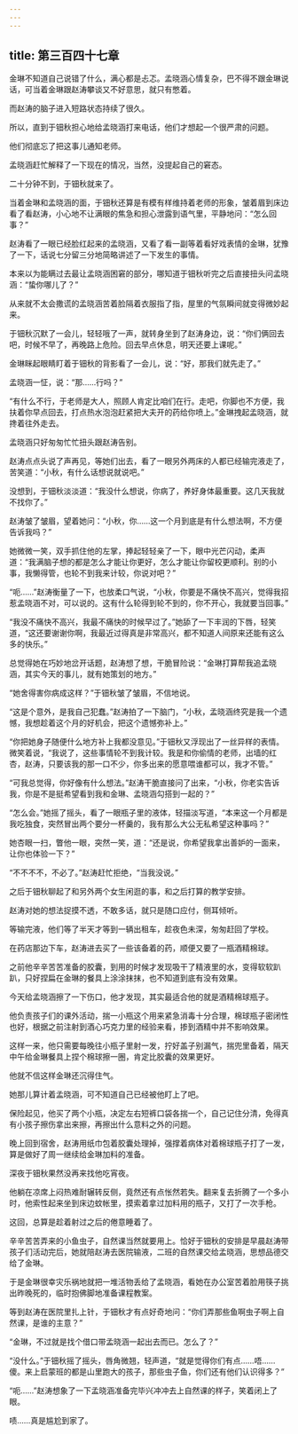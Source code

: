 ```yaml
---
---
---
```

title: 第三百四十七章
---




金琳不知道自己说错了什么，满心都是忐忑。孟晓涵心情复杂，巴不得不跟金琳说话，可当着金琳跟赵涛攀谈又不好意思，就只有憋着。

而赵涛的脑子进入短路状态持续了很久。

所以，直到于钿秋担心地给孟晓涵打来电话，他们才想起一个很严肃的问题。

他们彻底忘了把这事儿通知老师。

孟晓涵赶忙解释了一下现在的情况，当然，没提起自己的窘态。

二十分钟不到，于钿秋就来了。

当着金琳和孟晓涵的面，于钿秋还算是有模有样维持着老师的形象，皱着眉到床边看了看赵涛，小心地不让满眼的焦急和担心泄露到语气里，平静地问：“怎么回事？”

赵涛看了一眼已经脸红起来的孟晓涵，又看了看一副等着看好戏表情的金琳，犹豫了一下，话说七分留三分地简略讲述了一下发生的事情。

本来以为能瞒过去最让孟晓涵困窘的部分，哪知道于钿秋听完之后直接扭头问孟晓涵：“蛰你哪儿了？”

从来就不太会撒谎的孟晓涵苦着脸隔着衣服指了指，屋里的气氛瞬间就变得微妙起来。

于钿秋沉默了一会儿，轻轻哦了一声，就转身坐到了赵涛身边，说：“你们俩回去吧，时候不早了，再晚路上危险。回去早点休息，明天还要上课呢。”

金琳眯起眼睛盯着于钿秋的背影看了一会儿，说：“好，那我们就先走了。”

孟晓涵一怔，说：“那……行吗？”

“有什么不行，于老师是大人，照顾人肯定比咱们在行。走吧，你脚也不方便，我扶着你早点回去，打点热水泡泡赶紧把大夫开的药给你喷上。”金琳拽起孟晓涵，就搀着往外走去。

孟晓涵只好匆匆忙忙扭头跟赵涛告别。

赵涛点点头说了声再见，等她们出去，看了一眼另外两床的人都已经输完液走了，苦笑道：“小秋，有什么话想说就说吧。”

没想到，于钿秋淡淡道：“我没什么想说，你病了，养好身体最重要。这几天我就不找你了。”

赵涛皱了皱眉，望着她问：“小秋，你……这一个月到底是有什么想法啊，不方便告诉我吗？”

她微微一笑，双手抓住他的左掌，捧起轻轻亲了一下，眼中光芒闪动，柔声道：“我满脑子想的都是怎么才能让你更好，怎么才能让你留校更顺利。别的小事，我懒得管，也轮不到我来计较，你说对吧？”

“呃……”赵涛衡量了一下，也放柔口气说，“小秋，你要是不痛快不高兴，觉得我招惹孟晓涵不对，可以说的。这有什么轮得到轮不到的，你不开心，我就要当回事。”

“我没不痛快不高兴，我最不痛快的时候早过了。”她舔了一下丰润的下唇，轻笑道，“这还要谢谢你啊，我最近过得真是非常高兴，都不知道人间原来还能有这么多的快乐。”

总觉得她在巧妙地岔开话题，赵涛想了想，干脆冒险说：“金琳打算帮我追孟晓涵，其实今天的事儿，就有她策划的地方。”

“她舍得害你病成这样？”于钿秋皱了皱眉，不信地说。

“这是个意外，是我自己犯蠢。”赵涛拍了一下脑门，“小秋，孟晓涵终究是我一个遗憾，我想趁着这个月的好机会，把这个遗憾弥补上。”

“你把她身子随便什么地方补上我都没意见。”于钿秋又浮现出了一丝异样的表情。微笑着说，“我说了，这些事情轮不到我计较。我是和你偷情的老师，出墙的红杏，赵涛，只要该我的那一口不少，你多出来的愿意喂谁都可以，我才不管。”

“可我总觉得，你好像有什么想法。”赵涛干脆直接问了出来，“小秋，你老实告诉我，你是不是挺希望看到我和金琳、孟晓涵勾搭到一起的？”

“怎么会。”她摇了摇头，看了一眼瓶子里的液体，轻描淡写道，“本来这一个月都是我吃独食，突然冒出两个要分一杯羹的，我有那么大公无私希望这种事吗？”

她杏眼一扫，瞥他一眼，突然一笑，道：“还是说，你希望我拿出善妒的一面来，让你也体验一下？”

“不不不不，不必了。”赵涛赶忙拒绝，“当我没说。”

之后于钿秋聊起了和另外两个女生闲逛的事，和之后打算的教学安排。

赵涛对她的想法捉摸不透，不敢多话，就只是随口应付，侧耳倾听。

等输完液，他们等了半天才等到一辆出租车，趁夜色未深，匆匆赶回了学校。

在药店那边下车，赵涛进去买了一些该备着的药，顺便又要了一瓶酒精棉球。

之前他辛辛苦苦准备的胶囊，到用的时候才发现吸干了精液里的水，变得软软趴趴，只好捏扁在金琳的餐具上涂涂抹抹，也不知道到底有没有效果。

今天给孟晓涵擦了一下伤口，他才发现，其实最适合他的就是酒精棉球瓶子。

他负责孩子们的课外活动，揣一小瓶这个用来紧急消毒十分合理，棉球瓶子密闭性也好，根据之前注射到酒心巧克力里的经验来看，掺到酒精中并不影响效果。

这样一来，他只需要每晚往小瓶子里射一发，拧好盖子别漏气，揣兜里备着，隔天中午给金琳餐具上捏个棉球擦一圈，肯定比胶囊的效果更好。

他就不信这样金琳还沉得住气。

她那儿算计着孟晓涵，可不知道自己已经被他盯上了吧。

保险起见，他买了两个小瓶，决定左右短裤口袋各揣一个，自己记住分清，免得真有小孩子擦伤拿出来擦，再擦出什么意料之外的问题。

晚上回到宿舍，赵涛用纸巾包着胶囊处理掉，强撑着病体对着棉球瓶子打了一发，算是做好了周一继续给金琳加料的准备。

深夜于钿秋果然没再来找他吃宵夜。

他躺在凉席上闷热难耐辗转反侧，竟然还有点怅然若失。翻来复去折腾了一个多小时，他索性起来坐到床边蚊帐里，摸索着拿过加料用的瓶子，又打了一次手枪。

这回，总算是趁着射过之后的倦意睡着了。

辛辛苦苦弄来的小鱼虫子，自然课当然就要用上。恰好于钿秋的安排是早晨赵涛带孩子们活动完后，她就陪赵涛去医院输液，二班的自然课交给孟晓涵，思想品德交给了金琳。

于是金琳很幸灾乐祸地就把一堆活物丢给了孟晓涵，看她在办公室苦着脸用筷子挑出昨晚死的，临时抱佛脚地准备课程教案。

等到赵涛在医院里扎上针，于钿秋才有点好奇地问：“你们弄那些鱼啊虫子啊上自然课，是谁的主意？”

“金琳，不过就是找个借口带孟晓涵一起出去而已。怎么了？”

“没什么。”于钿秋摇了摇头，唇角微翘，轻声道，“就是觉得你们有点……唔……傻。来上启蒙班的都是山里跑大的孩子，那些虫子鱼，你们还有他们认识得多？”

“呃……”赵涛想象了一下孟晓涵准备完毕兴冲冲去上自然课的样子，笑着闭上了眼。

啧……真是尴尬到家了。